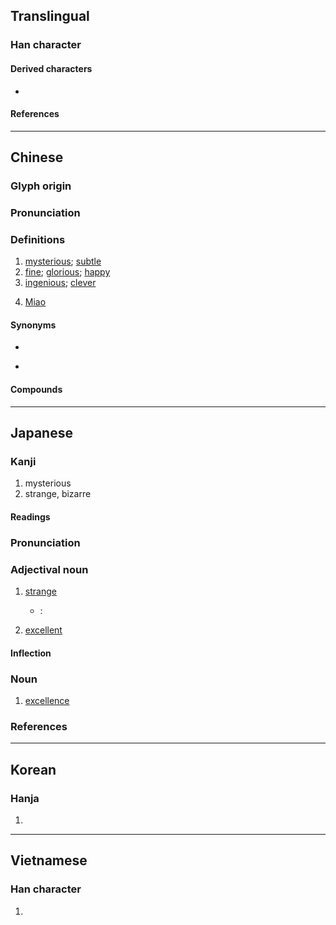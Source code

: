 {{also|玅}}
{{character info}}
==Translingual==
{{stroke order|strokes=7}}

===Han character===
{{Han char|rn=38|rad=女|as=04|sn=7|four=49420|canj=VFH|ids=⿰女少}}

====Derived characters====
* {{l|mul|[[𠴕]], [[𭚵]], [[𢭼]], [[𪶋]], [[𨁭]], [[𪴽]], [[𪝹]], [[𦯷]], [[𫁐]], [[𥭝]]}}

====References====
{{Han ref|kx=0256.240|dkj=06090|dj=0521.040|hdz=21030.100|uh=5999}}

----

==Chinese==
{{zh-forms}}

===Glyph origin===
{{Han etym}}
{{Han compound|女|少|ls=psc|c1=s|c2=p|t1=woman}}

===Pronunciation===
{{zh-pron
|m=miào
|m-s=
|c=miu6
|c-t=
|g=
|h=pfs=méu/meu
|j=
|mb=
|md=
|mn=ml,twv:biāu/tw,sg:miāu
|mn-t=miao6/miou6
|mn-t_note=miao6 - Shantou; miou6 - Chaozhou
|w=
|x=
|mc=y
|oc=y
|cat=a,pn
}}

===Definitions===
{{zh-hanzi}}

# [[mysterious]]; [[subtle]]
# [[fine]]; [[glorious]]; [[happy]]
# [[ingenious]]; [[clever]]
# {{surname|zh|dot=:}} [[Miao]]

====Synonyms====
* {{s|mysterious}}
{{zh-syn-saurus|巧妙}}
* {{s|fine}}
{{zh-syn-saurus|美好}}

====Compounds====
{{zh-der|不妙|丹青妙手|二妙|唯妙唯肖|大事不妙|大妙|奇妙|奧妙|妙不可言|妙事|妙人|妙品|妙善|妙善公主|妙喻|妙喻取譬|妙土|妙年|妙悟|妙想|妙手|妙手丹青|妙手回春|妙手空空|妙才|妙招|妙方|妙曲|妙果|妙法|妙物|妙理|妙用|妙用無窮|妙畫通靈|妙發靈機|妙筆|妙筆生花|妙策|妙算|妙簡|妙絕一時|妙絕時人|妙聞|妙聲|妙舞|妙舞清歌|妙藥|妙處|妙處不傳|妙言要道|妙計|妙訣|妙語|妙語如珠|妙語橫生|妙語解頤|妙語連珠|妙論|妙趣|妙趣橫生|妙道|妙選|妙音|妙齡|妙齡女郎|宛妙|巧妙|微妙|拍案叫妙|搜奇選妙|曲盡其妙|曼妙|殊形妙狀|深妙|清歌妙舞|玄妙|玄妙入神|玄妙無窮|玄妙莫測|玄機妙算|玄關妙理|生花妙筆|神妙|神工妙力|神機妙用|神機妙策|神機妙算|神機妙術|神算妙計|神術妙法|神術妙策|神術妙計|神謀妙策|稱奇道妙|窮妙極巧|窮極其妙|窮極要妙|窮靈盡妙|精妙|精妙入神|精妙絕倫|絕妙|絕妙好辭|維妙維肖|美妙|至妙|莫名其妙|莫明其妙|要妙|要言妙道|語妙絕倫|造微入妙|錦囊妙計|閨中妙質|靈丹妙藥|餘妙繞梁|高妙|墨妙}}

{{zh-cat|Elementary}}

----

==Japanese==

===Kanji===
{{ja-kanji|grade=c|rs=女04}}

# mysterious
# strange, bizarre

====Readings====
{{ja-readings
|goon=みょう<めう
|kanon=びょう<べう
|kun=わか-い, たえ-<たへ-
}}

{{ja-kanjitab|みょう|yomi=o}}

===Pronunciation===
{{ja-pron|みょう|acc=1|acc_ref=NHK|a=Ja-myou.ogg}}

===Adjectival noun===
{{ja-adj|infl=na|みょう|hhira=めう}}

# [[strange]]
#* {{RQ:Botchan}}:
#*: {{ja-usex|妙に女のような優しい声を出す人だった。|'''みょう''' に おんな の よう な やさし.い こえ を だす ひと だった。|He talked in a strangely effeminate voice like a woman.}}
# [[excellent]]

====Inflection====
{{ja-na|みょう}}

===Noun===
{{ja-noun|みょう}}

# [[excellence]]

===References===
<references />

----

==Korean==

===Hanja===
{{ko-hanja|hangeul=묘}}

# {{rfdef|ko|sort=女04}}

----

==Vietnamese==

===Han character===
{{vi-readings|reading=diệu|rs=女04}}

# {{rfdef|vi|sort=女04}}